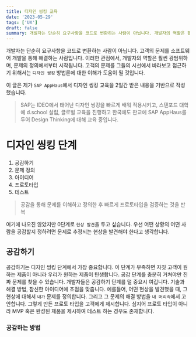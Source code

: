 ```yaml
---
title: 디자인 씽킹 교육
date: '2023-05-29'
tags: ['UX']
draft: false
summary: 개발자는 단순히 요구사항을 코드로 변환하는 사람이 아닙니다. 개발자의 역할은 훨씬 광범위하며, 문제의 정의에서부터 시작됩니다. 고객의 문제를 그들의 시선에서 바라보고 접근하기 위해서는 `디자인 씽킹` 방법론에 대한 이해가 도움이 될 것입니다.
---
```


개발자는 단순히 요구사항을 코드로 변환하는 사람이 아닙니다. 고객의 문제를 소프트웨어 개발을 통해 해결하는 사람입니다.
이러한 관점에서, 개발자의 역할은 훨씬 광범위하며, 문제의 정의에서부터 시작됩니다.
고객의 문제를 그들의 시선에서 바라보고 접근하기 위해서는 `디자인 씽킹` 방법론에 대한 이해가 도움이 될 것입니다.

이 글은 제가 `SAP AppHaus`에서 디자인 씽킹 교육을 2일간 받은 내용을 기반으로 작성했습니다.
> SAP는 IDEO에서 태어난 디자인 씽킹을 빠르게 배워 적용시키고, 스탠포드 대학에 d.school 설립, 글로벌 교육을 진행하고 한국에도 판교에 SAP AppHaus를 두어 Design Thinking에 대해 교육 중입니다.

  

# 디자인 씽킹 단계

1. 공감하기
2. 문제 정의
3. 아이디어
4. 프로토타입
5. 테스트

> 공감을 통해 문제를 이해하고 정의한 후 빠르게 프로토타입을 검증하는 것을 반복

여기에 나오진 않았지만 0단계로 `현상 발견`을 두고 싶습니다. 우선 어떤 상황의 어떤 사람을 공감할지 정하려면 문제로 추정되는 현상을 발견해야 한다고 생각합니다.

## 공감하기
공감하기는 디자인 씽킹 단계에서 가장 중요합니다. 이 단계가 부족하면 자칫 고객이 원하는 제품이 아니라 우리가 원하는 제품이 탄생합니다. 공감 단계를 충분히 거쳐야만 진짜 문제를 찾을 수 있습니다.
개발자들은 공감하기 단계를 덜 중요시 여깁니다. 기술과 해결 방법, 참신한 아이디어에 초점을 맞춥니다.
예를들어, 어떤 현상을 발견했을 때, 그 현상에 대해서 `내가` 문제를 정의합니다. 그리고 그 문제의 해결 방법을 `내 머리속`에서 고안합니다.
그렇게 만든 프로토 타입을 고객에게 제시합니다. 심지어 프로토 타입이 아니라 MVP 혹은 완성된 제품을 제시하여 테스트 하는 경우도 존재합니다.

### 공감하는 방법